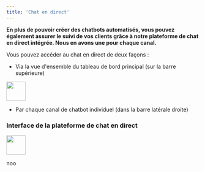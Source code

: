 ```yaml
---
title: 'Chat en direct'
---
```

**En plus de pouvoir créer des chatbots automatisés, vous pouvez également assurer le suivi de vos clients grâce à notre plateforme de chat en direct intégrée. Nous en avons une pour chaque canal.**

Vous pouvez accéder au chat en direct de deux façons :

- Via la vue d'ensemble du tableau de bord principal (sur la barre supérieure)

<img height="50" src="https://clickway.fr/wp-content/uploads/2024/03/SCR-20240317-puba-2-1.png" />

- Par chaque canal de chatbot individuel (dans la barre latérale droite)

### Interface de la plateforme de chat en direct

<img height="50" src="https://clickway.fr/wp-content/uploads/2024/03/SCR-20240317-pvjp.png" />

noo



